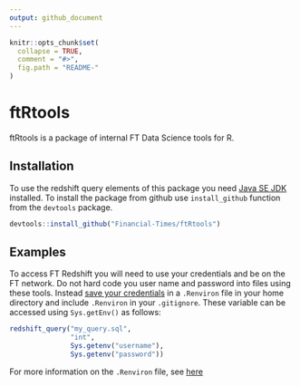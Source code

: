 ```yaml
---
output: github_document
---
```


<!-- README.md is generated from README.Rmd. Please edit that file -->

```r
knitr::opts_chunk$set(
  collapse = TRUE,
  comment = "#>",
  fig.path = "README-"
)
```

# ftRtools
ftRtools is a package of internal FT Data Science tools for R. 

## Installation
To use the redshift query elements of this package you need [Java SE JDK](http://www.oracle.com/technetwork/java/javase/downloads/jdk8-downloads-2133151.html) installed. To install the package from github use ```install_github``` function from the ```devtools``` package.

```r
devtools::install_github("Financial-Times/ftRtools")
```

## Examples
To access FT Redshift you will need to use your credentials and be on the FT network. Do not hard code you user name and password into files using these tools. Instead [save your credentials](http://blog.revolutionanalytics.com/2015/11/how-to-store-and-use-authentication-details-with-r.html) in a ```.Renviron``` file in your home directory and include ```.Renviron``` in your ```.gitignore```. These variable can be accessed using ```Sys.getEnv()``` as follows:

```r
redshift_query("my_query.sql",
               "int",
               Sys.getenv("username"),
               Sys.getenv("password"))
```

For more information on the ```.Renviron``` file, see [here](https://csgillespie.github.io/efficientR/r-startup.html#renviron)

